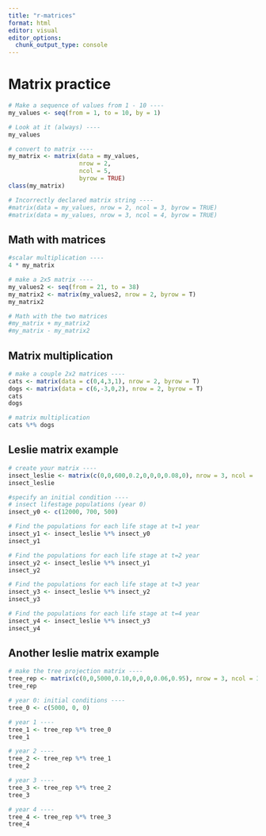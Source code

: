 ```yaml
---
title: "r-matrices"
format: html
editor: visual
editor_options: 
  chunk_output_type: console
---
```


# Matrix practice

```r
# Make a sequence of values from 1 - 10 ----
my_values <- seq(from = 1, to = 10, by = 1)

# Look at it (always) ----
my_values

# convert to matrix ----
my_matrix <- matrix(data = my_values, 
                    nrow = 2, 
                    ncol = 5, 
                    byrow = TRUE)
class(my_matrix)

# Incorrectly declared matrix string ----
#matrix(data = my_values, nrow = 2, ncol = 3, byrow = TRUE)
#matrix(data = my_values, nrow = 3, ncol = 4, byrow = TRUE)
```

## Math with matrices

```r
#scalar multiplication ----
4 * my_matrix

# make a 2x5 matrix ----
my_values2 <- seq(from = 21, to = 38)
my_matrix2 <- matrix(my_values2, nrow = 2, byrow = T)
my_matrix2

# Math with the two matrices
#my_matrix + my_matrix2
#my_matrix - my_matrix2
```

## Matrix multiplication

```r
# make a couple 2x2 matrices ----
cats <- matrix(data = c(0,4,3,1), nrow = 2, byrow = T)
dogs <- matrix(data = c(6,-3,0,2), nrow = 2, byrow = T)
cats
dogs

# matrix multiplication
cats %*% dogs
```

## Leslie matrix example

```r
# create your matrix ----
insect_leslie <- matrix(c(0,0,600,0.2,0,0,0,0.08,0), nrow = 3, ncol =  3, byrow = T)
insect_leslie

#specify an initial condition ----
# insect lifestage populations (year 0)
insect_y0 <- c(12000, 700, 500)

# Find the populations for each life stage at t=1 year
insect_y1 <- insect_leslie %*% insect_y0
insect_y1

# Find the populations for each life stage at t=2 year
insect_y2 <- insect_leslie %*% insect_y1
insect_y2

# Find the populations for each life stage at t=3 year
insect_y3 <- insect_leslie %*% insect_y2
insect_y3

# Find the populations for each life stage at t=4 year
insect_y4 <- insect_leslie %*% insect_y3
insect_y4
```

## Another leslie matrix example

```r
# make the tree projection matrix ----
tree_rep <- matrix(c(0,0,5000,0.10,0,0,0,0.06,0.95), nrow = 3, ncol = 3, byrow = T)
tree_rep

# year 0: initial conditions ----
tree_0 <- c(5000, 0, 0)

# year 1 ----
tree_1 <- tree_rep %*% tree_0
tree_1

# year 2 ----
tree_2 <- tree_rep %*% tree_1
tree_2

# year 3 ----
tree_3 <- tree_rep %*% tree_2
tree_3

# year 4 ----
tree_4 <- tree_rep %*% tree_3
tree_4
```

